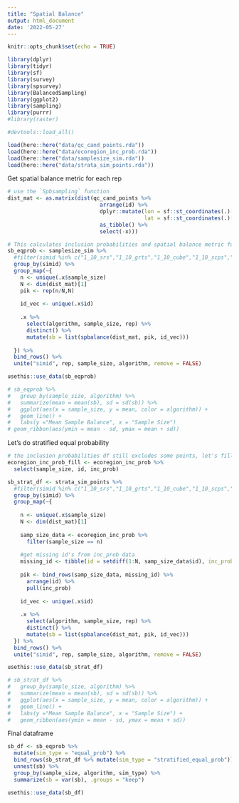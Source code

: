 ```yaml
---
title: "Spatial Balance"
output: html_document
date: '2022-05-27'
---
```


```r
knitr::opts_chunk$set(echo = TRUE)
```

```r
library(dplyr)
library(tidyr)
library(sf)
library(survey)
library(spsurvey)
library(BalancedSampling)
library(ggplot2)
library(sampling)
library(purrr)
#library(raster)

#devtools::load_all()
```

```r
load(here::here("data/qc_cand_points.rda"))
load(here::here("data/ecoregion_inc_prob.rda"))
load(here::here("data/samplesize_sim.rda"))
load(here::here("data/strata_sim_points.rda"))
```


Get spatial balance metric for each rep
```r
# use the `Spbsampling` function
dist_mat <- as.matrix(dist(qc_cand_points %>% 
                             arrange(id) %>%
                             dplyr::mutate(lon = sf::st_coordinates(.)[,1], 
                                           lat = sf::st_coordinates(.)[,2]) %>%
                             as_tibble() %>%
                             select(-x)))

# This calculates inclusion probabilities and spatial balance metric for an equal probability study design
sb_eqprob <- samplesize_sim %>%
  #filter(simid %in% c("1_10_srs","1_10_grts","1_10_cube","1_10_scps","1_10_lpm1","1_10_lpm2")) %>%
  group_by(simid) %>%
  group_map(~{
    n <- unique(.x$sample_size)
    N <- dim(dist_mat)[1]
    pik <- rep(n/N,N)
    
    id_vec <- unique(.x$id)
    
    .x %>%
      select(algorithm, sample_size, rep) %>% 
      distinct() %>%
      mutate(sb = list(spbalance(dist_mat, pik, id_vec)))
    
  }) %>%
  bind_rows() %>%
  unite("simid", rep, sample_size, algorithm, remove = FALSE)

usethis::use_data(sb_eqprob)

# sb_eqprob %>%
#   group_by(sample_size, algorithm) %>%
#   summarize(mean = mean(sb), sd = sd(sb)) %>%
#   ggplot(aes(x = sample_size, y = mean, color = algorithm)) +
#   geom_line() +
#   labs(y ="Mean Sample Balance", x = "Sample Size") 
# geom_ribbon(aes(ymin = mean - sd, ymax = mean + sd))
```

Let's do stratified equal probability
```r
# the inclusion probabilities df still excludes some points, let's fill in the holes
ecoregion_inc_prob_fill <- ecoregion_inc_prob %>%
  select(sample_size, id, inc_prob)

sb_strat_df <- strata_sim_points %>%
  #filter(simid %in% c("1_10_srs","1_10_grts","1_10_cube","1_10_scps","1_10_lpm1","1_10_lpm2")) %>%
  group_by(simid) %>%
  group_map(~{
    
    n <- unique(.x$sample_size)
    N <- dim(dist_mat)[1]
    
    samp_size_data <- ecoregion_inc_prob %>%
      filter(sample_size == n)
    
    #get missing id's from inc_prob data
    missing_id <- tibble(id = setdiff(1:N, samp_size_data$id), inc_prob = 0)
    
    pik <- bind_rows(samp_size_data, missing_id) %>%
      arrange(id) %>%
      pull(inc_prob)
    
    id_vec <- unique(.x$id)
    
    .x %>%
      select(algorithm, sample_size, rep) %>% 
      distinct() %>%
      mutate(sb = list(spbalance(dist_mat, pik, id_vec)))
  }) %>%
  bind_rows() %>%
  unite("simid", rep, sample_size, algorithm, remove = FALSE)

usethis::use_data(sb_strat_df)

# sb_strat_df %>%
#   group_by(sample_size, algorithm) %>%
#   summarize(mean = mean(sb), sd = sd(sb)) %>%
#   ggplot(aes(x = sample_size, y = mean, color = algorithm)) +
#   geom_line() +
#   labs(y ="Mean Sample Balance", x = "Sample Size") +
#   geom_ribbon(aes(ymin = mean - sd, ymax = mean + sd))
```

Final dataframe
```r
sb_df <- sb_eqprob %>%
  mutate(sim_type = "equal_prob") %>%
  bind_rows(sb_strat_df %>% mutate(sim_type = "stratified_equal_prob")) %>%
  unnest(sb) %>% 
  group_by(sample_size, algorithm, sim_type) %>%
  summarize(sb = var(sb), .groups = "keep") 

usethis::use_data(sb_df)
```

